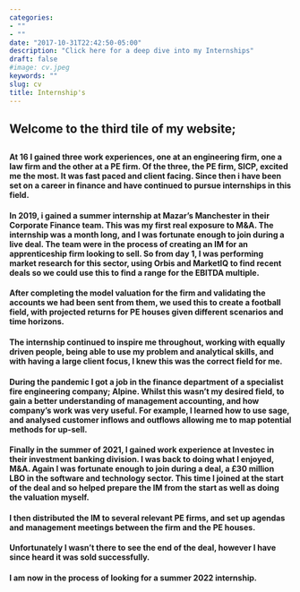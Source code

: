 ```yaml
---
categories:
- ""
- ""
date: "2017-10-31T22:42:50-05:00"
description: "Click here for a deep dive into my Internships"
draft: false
#image: cv.jpeg
keywords: ""
slug: cv
title: Internship's
---
```


<h2> Welcome to the third tile of my website; <h2>

<h4> At 16 I gained three work experiences, one at an engineering firm, one a law firm and the other at a PE firm. Of the three, the PE firm, SICP, excited me the most. It was fast paced and client facing. Since then i have been set on a career in finance and have continued to pursue internships in this field. <h4>

<h4> In 2019, i gained a summer internship at Mazar's Manchester in their Corporate Finance team. This was my first real exposure to M&A. The internship was a month long, and I was fortunate enough to join during a live deal. The team were in the process of creating an IM for an apprenticeship firm looking to sell.  So from day 1, I was performing market research for this sector, using Orbis and MarketIQ to find recent deals so we could use this to find a range for the EBITDA multiple. <h4>

<h4> After completing the model valuation for the firm and validating the accounts we had been sent from them, we used this to create a football field, with projected returns for PE houses given different scenarios and time horizons. <h4>

<h4> The internship continued to inspire me throughout, working with equally driven people, being able to use my problem and analytical skills, and with having a large client focus, I knew this was the correct field for me. <h4>

<h4> During the pandemic I got a job in the finance department of a specialist fire engineering company; Alpine. Whilst this wasn’t my desired field, to gain a better understanding of management accounting, and how company’s work was very useful. For example, I learned how to use sage, and analysed customer inflows and outflows allowing me to map potential methods for up-sell. <h4>

<h4> Finally in the summer of 2021, I gained work experience at Investec in their investment banking division. I was back to doing what I enjoyed, M&A. Again I was fortunate enough to join during a deal, a £30 million LBO in the software and technology sector. This time I joined at the start of the deal and so helped prepare the IM from the start as well as doing the valuation myself. <h4>

<h4> I then distributed the IM to several relevant PE firms, and set up agendas and management meetings between the firm and the PE houses. <h4>

<h4> Unfortunately I wasn’t there to see the end of the deal, however I have since heard it was sold successfully. <h4>

<h4> I am now in the process of looking for a summer 2022 internship. <h4>

